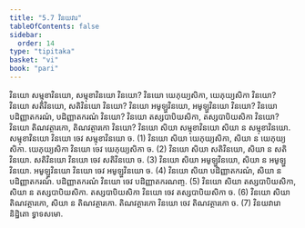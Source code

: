 ```yaml
---
title: "5.7 វិនយវារ"
tableOfContents: false
sidebar:
  order: 14
type: "tipitaka"
basket: "vi"
book: "pari"
---
```



<DynamicBreadcrumb />

<Division number="302" book="pari">

<Paragraph number="1288" book="pari">
វិនយោ សម្មុខាវិនយោ, សម្មុខាវិនយោ វិនយោ? វិនយោ យេភុយ្យសិកា, យេភុយ្យសិកា វិនយោ? វិនយោ សតិវិនយោ, សតិវិនយោ វិនយោ? វិនយោ អមូឡ្ហវិនយោ, អមូឡ្ហវិនយោ វិនយោ? វិនយោ បដិញ្ញាតករណំ, បដិញ្ញាតករណំ វិនយោ? វិនយោ តស្សបាបិយសិកា, តស្សបាបិយសិកា វិនយោ? វិនយោ តិណវត្ថារកោ, តិណវត្ថារកោ វិនយោ?
</Paragraph>

<Paragraph number="1289" book="pari">
វិនយោ សិយា សម្មុខាវិនយោ សិយា ន សម្មុខាវិនយោ. សម្មុខាវិនយោ វិនយោ ចេវ សម្មុខាវិនយោ ច. (1)
</Paragraph>

<Paragraph number="1290" book="pari">
វិនយោ សិយា យេភុយ្យសិកា, សិយា ន យេភុយ្យសិកា. យេភុយ្យសិកា វិនយោ ចេវ យេភុយ្យសិកា ច. (2)
</Paragraph>

<Paragraph number="1291" book="pari">
វិនយោ សិយា សតិវិនយោ, សិយា ន សតិវិនយោ. សតិវិនយោ វិនយោ ចេវ សតិវិនយោ ច. (3)
</Paragraph>

<Paragraph number="1292" book="pari">
វិនយោ សិយា អមូឡ្ហវិនយោ, សិយា ន អមូឡ្ហវិនយោ. អមូឡ្ហវិនយោ វិនយោ ចេវ អមូឡ្ហវិនយោ ច. (4)
</Paragraph>

<Paragraph number="1293" book="pari">
វិនយោ សិយា បដិញ្ញាតករណំ, សិយា ន បដិញ្ញាតករណំ. បដិញ្ញាតករណំ វិនយោ ចេវ បដិញ្ញាតករណញ្ច. (5)
</Paragraph>

<Paragraph number="1294" book="pari">
វិនយោ សិយា តស្សបាបិយសិកា, សិយា ន តស្សបាបិយសិកា. តស្សបាបិយសិកា វិនយោ ចេវ តស្សបាបិយសិកា ច. (6)
</Paragraph>

<Paragraph number="1295" book="pari">
វិនយោ សិយា តិណវត្ថារកោ, សិយា ន តិណវត្ថារកោ. តិណវត្ថារកោ វិនយោ ចេវ តិណវត្ថារកោ ច. (7)

</Paragraph>
</Division>

<Paragraph number="1296" type="center" book="pari">
វិនយវារោ និដ្ឋិតោ ទ្វាទសមោ.
</Paragraph>